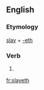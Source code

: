 ==English==

===Etymology===
[[slay]] + [[-eth]]

===Verb===
{{infl|en|verb form}}

# {{archaic first-person singular of|slay or you}}

[[fr:slayeth]]